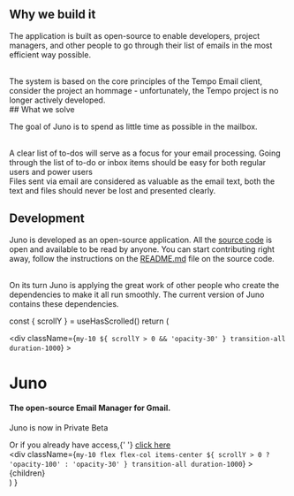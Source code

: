 
<div style={{paddingTop: '100px', paddingBottom: '100px', borderBottomWidth: '1px', maxWidth: '65ch'}}>

## Why we build it

The application is built as open-source to enable developers, project managers, and other people to go through their list of emails in the most efficient way possible.

<br />
The system is based on the core principles of the Tempo Email client, consider the
project an hommage - unfortunately, the Tempo project is no longer actively developed.

</div>
<div style={{paddingTop: '100px', paddingBottom: '100px', borderBottomWidth: '1px', display: 'flex', alignItems: 'center', flexDirection: 'column'}}>
<div style={{maxWidth: '65ch'}}>
## What we solve

The goal of Juno is to spend as little time as possible in the mailbox.

<br />
A clear list of to-dos will serve as a focus for your email processing. Going through
the list of to-do or inbox items should be easy for both regular users and power
users
<br />
Files sent via email are considered as valuable as the email text, both the text
and files should never be lost and presented clearly.
</div>
<UspGrid />

</div>
<div style={{paddingTop: '100px', maxWidth: '65ch'}}>

## Development

Juno is developed as an open-source application. All the [source code](https://github.com/Elysium-Labs-EU/juno-core/tree/main) is open and available to be read by anyone. You can start contributing right away, follow the instructions on the [README.md](https://github.com/Elysium-Labs-EU/juno-core/tree/main#readme) file on the source code.

<br />
On its turn Juno is applying the great work of other people who create the dependencies
to make it all run smoothly. The current version of Juno contains these dependencies.

</div>

  const { scrollY } = useHasScrolled()
  return (
    <Layout>
      <div className="w-full max-w-7xl mx-auto flex flex-col items-center">
        <div
          className={`my-10 ${
            scrollY > 0 && 'opacity-30'
          } transition-all duration-1000`}
        >
          <h1>Juno</h1>
          <h4 className="text-gray-500">
            The open-source Email Manager for Gmail.
          </h4>
          <Label>
            <p>
              Juno is now in <span className="font-semibold">Private Beta</span>
            </p>
          </Label>
        </div>
        <BetaAccessForm scrollY={scrollY} />
        <span>
          Or if you already have access,{' '}
          <a href={process.env.NEXT_PUBLIC_JUNO_APP_LINK} className="underline">
            click here
          </a>
        </span>
        <div className="border-gray-300 h-[1px]" />
        <div
          className={`my-10 flex flex-col items-center ${
            scrollY > 0 ? 'opacity-100' : 'opacity-30'
          } transition-all duration-1000`}
        >
          {children}
        </div>
        <Package />
      </div>
    </Layout>
  )
}
